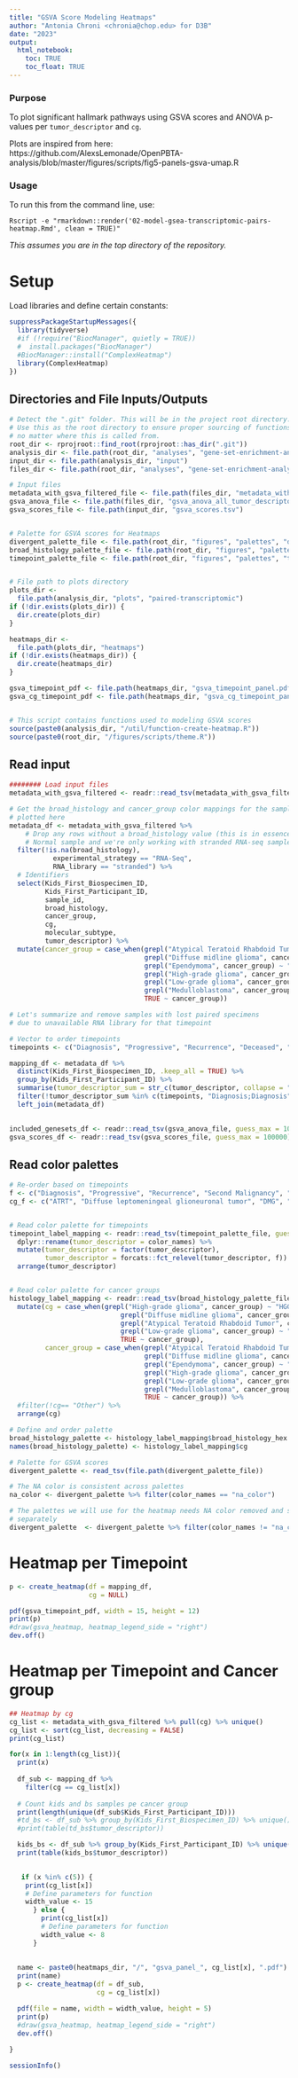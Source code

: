```yaml
---
title: "GSVA Score Modeling Heatmaps"
author: "Antonia Chroni <chronia@chop.edu> for D3B"
date: "2023"
output:
  html_notebook:
    toc: TRUE
    toc_float: TRUE
---
```


### Purpose

To plot significant hallmark pathways using GSVA scores and ANOVA p-values per `tumor_descriptor` and `cg`.

Plots are inspired from here: https://github.com/AlexsLemonade/OpenPBTA-analysis/blob/master/figures/scripts/fig5-panels-gsva-umap.R

### Usage

To run this from the command line, use:
```
Rscript -e "rmarkdown::render('02-model-gsea-transcriptomic-pairs-heatmap.Rmd', clean = TRUE)" 
```
_This assumes you are in the top directory of the repository._

# Setup

Load libraries and define certain constants:

```r
suppressPackageStartupMessages({
  library(tidyverse)
  #if (!require("BiocManager", quietly = TRUE))
  #  install.packages("BiocManager")
  #BiocManager::install("ComplexHeatmap")
  library(ComplexHeatmap)
})
```


## Directories and File Inputs/Outputs

```r
# Detect the ".git" folder. This will be in the project root directory.
# Use this as the root directory to ensure proper sourcing of functions
# no matter where this is called from.
root_dir <- rprojroot::find_root(rprojroot::has_dir(".git"))
analysis_dir <- file.path(root_dir, "analyses", "gene-set-enrichment-analysis") 
input_dir <- file.path(analysis_dir, "input")
files_dir <- file.path(root_dir, "analyses", "gene-set-enrichment-analysis", "results", "paired-transcriptomic")

# Input files
metadata_with_gsva_filtered_file <- file.path(files_dir, "metadata_with_gsva_filtered.tsv")
gsva_anova_file <- file.path(files_dir, "gsva_anova_all_tumor_descriptor.tsv")
gsva_scores_file <- file.path(input_dir, "gsva_scores.tsv")


# Palette for GSVA scores for Heatmaps
divergent_palette_file <- file.path(root_dir, "figures", "palettes", "divergent_color_palette.tsv")
broad_histology_palette_file <- file.path(root_dir, "figures", "palettes", "broad_histology_cancer_group_palette_updated.tsv")
timepoint_palette_file <- file.path(root_dir, "figures", "palettes", "tumor_descriptor_color_palette.tsv")


# File path to plots directory
plots_dir <-
  file.path(analysis_dir, "plots", "paired-transcriptomic")
if (!dir.exists(plots_dir)) {
  dir.create(plots_dir)
}

heatmaps_dir <-
  file.path(plots_dir, "heatmaps")
if (!dir.exists(heatmaps_dir)) {
  dir.create(heatmaps_dir)
}

gsva_timepoint_pdf <- file.path(heatmaps_dir, "gsva_timepoint_panel.pdf")
gsva_cg_timepoint_pdf <- file.path(heatmaps_dir, "gsva_cg_timepoint_panel.pdf")


# This script contains functions used to modeling GSVA scores
source(paste0(analysis_dir, "/util/function-create-heatmap.R"))
source(paste0(root_dir, "/figures/scripts/theme.R"))
```

## Read input

``` r
######## Load input files
metadata_with_gsva_filtered <- readr::read_tsv(metadata_with_gsva_filtered_file, guess_max = 100000) 

# Get the broad_histology and cancer_group color mappings for the samples being
# plotted here
metadata_df <- metadata_with_gsva_filtered %>%
    # Drop any rows without a broad_histology value (this is in essence dropping)
    # Normal sample and we're only working with stranded RNA-seq samples here
  filter(!is.na(broad_histology),
           experimental_strategy == "RNA-Seq",
           RNA_library == "stranded") %>%
  # Identifiers
  select(Kids_First_Biospecimen_ID,
         Kids_First_Participant_ID,
         sample_id,
         broad_histology,
         cancer_group,
         cg, 
         molecular_subtype,
         tumor_descriptor) %>% 
  mutate(cancer_group = case_when(grepl("Atypical Teratoid Rhabdoid Tumor", cancer_group) ~ "ATRT",
                                  grepl("Diffuse midline glioma", cancer_group) ~ "DMG",
                                  grepl("Ependymoma", cancer_group) ~ "Ependymoma",
                                  grepl("High-grade glioma", cancer_group) ~ "HGG",
                                  grepl("Low-grade glioma", cancer_group) ~ "LGG",
                                  grepl("Medulloblastoma", cancer_group) ~ "Medulloblastoma",
                                  TRUE ~ cancer_group))

# Let's summarize and remove samples with lost paired specimens
# due to unavailable RNA library for that timepoint

# Vector to order timepoints
timepoints <- c("Diagnosis", "Progressive", "Recurrence", "Deceased", "Second Malignancy", "Unavailable")

mapping_df <- metadata_df %>%
  distinct(Kids_First_Biospecimen_ID, .keep_all = TRUE) %>% 
  group_by(Kids_First_Participant_ID) %>%
  summarise(tumor_descriptor_sum = str_c(tumor_descriptor, collapse = ";")) %>% 
  filter(!tumor_descriptor_sum %in% c(timepoints, "Diagnosis;Diagnosis")) %>% 
  left_join(metadata_df)

  
included_genesets_df <- readr::read_tsv(gsva_anova_file, guess_max = 100000) 
gsva_scores_df <- readr::read_tsv(gsva_scores_file, guess_max = 100000)  
```

## Read color palettes

``` r
# Re-order based on timepoints
f <- c("Diagnosis", "Progressive", "Recurrence", "Second Malignancy", "Unavailable", "Deceased") # Level df by timepoints
cg_f <- c("ATRT", "Diffuse leptomeningeal glioneuronal tumor", "DMG", "Dysembryoplastic neuroepithelial tumor", "Ependymoma", "HGG", "LGG", "Medulloblastoma", "Meningioma")


# Read color palette for timepoints
timepoint_label_mapping <- readr::read_tsv(timepoint_palette_file, guess_max = 100000, show_col_types = FALSE) %>% 
  dplyr::rename(tumor_descriptor = color_names) %>% 
  mutate(tumor_descriptor = factor(tumor_descriptor),
         tumor_descriptor = forcats::fct_relevel(tumor_descriptor, f)) %>% 
  arrange(tumor_descriptor)


# Read color palette for cancer groups
histology_label_mapping <- readr::read_tsv(broad_histology_palette_file, guess_max = 100000, show_col_types = FALSE) %>% 
  mutate(cg = case_when(grepl("High-grade glioma", cancer_group) ~ "HGG", 
                            grepl("Diffuse midline glioma", cancer_group) ~ "DMG",
                            grepl("Atypical Teratoid Rhabdoid Tumor", cancer_group) ~ "ATRT",
                            grepl("Low-grade glioma", cancer_group) ~ "LGG",
                            TRUE ~ cancer_group),
         cancer_group = case_when(grepl("Atypical Teratoid Rhabdoid Tumor", cancer_group) ~ "ATRT",
                                  grepl("Diffuse midline glioma", cancer_group) ~ "DMG",
                                  grepl("Ependymoma", cancer_group) ~ "Ependymoma",
                                  grepl("High-grade glioma", cancer_group) ~ "HGG",
                                  grepl("Low-grade glioma", cancer_group) ~ "LGG",
                                  grepl("Medulloblastoma", cancer_group) ~ "Medulloblastoma",
                                  TRUE ~ cancer_group)) %>% 
  #filter(!cg== "Other") %>% 
  arrange(cg)

# Define and order palette
broad_histology_palette <- histology_label_mapping$broad_histology_hex
names(broad_histology_palette) <- histology_label_mapping$cg

# Palette for GSVA scores
divergent_palette <- read_tsv(file.path(divergent_palette_file))

# The NA color is consistent across palettes
na_color <- divergent_palette %>% filter(color_names == "na_color")

# The palettes we will use for the heatmap needs NA color removed and specified
# separately
divergent_palette  <- divergent_palette %>% filter(color_names != "na_color")

```


# Heatmap per Timepoint

```r
p <- create_heatmap(df = mapping_df, 
                    cg = NULL)

pdf(gsva_timepoint_pdf, width = 15, height = 12)
print(p)
#draw(gsva_heatmap, heatmap_legend_side = "right")
dev.off()

```


# Heatmap per Timepoint and Cancer group

```r
## Heatmap by cg
cg_list <- metadata_with_gsva_filtered %>% pull(cg) %>% unique()
cg_list <- sort(cg_list, decreasing = FALSE)
print(cg_list)

for(x in 1:length(cg_list)){
  print(x)
  
  df_sub <- mapping_df %>% 
    filter(cg == cg_list[x]) 
  
  # Count kids and bs samples pe cancer group
  print(length(unique(df_sub$Kids_First_Participant_ID)))
  #td_bs <- df_sub %>% group_by(Kids_First_Biospecimen_ID) %>% unique() %>% count(tumor_descriptor)
  #print(table(td_bs$tumor_descriptor))

  kids_bs <- df_sub %>% group_by(Kids_First_Participant_ID) %>% unique() %>% count(tumor_descriptor)
  print(table(kids_bs$tumor_descriptor))

  
   if (x %in% c(5)) {
    print(cg_list[x])
    # Define parameters for function
    width_value <- 15
      } else {
        print(cg_list[x])
        # Define parameters for function
        width_value <- 8
      }
  
  
  name <- paste0(heatmaps_dir, "/", "gsva_panel_", cg_list[x], ".pdf")
  print(name)
  p <- create_heatmap(df = df_sub, 
                      cg = cg_list[x])

  pdf(file = name, width = width_value, height = 5)
  print(p)
  #draw(gsva_heatmap, heatmap_legend_side = "right")
  dev.off()
  
}

```


```r
sessionInfo()
```

